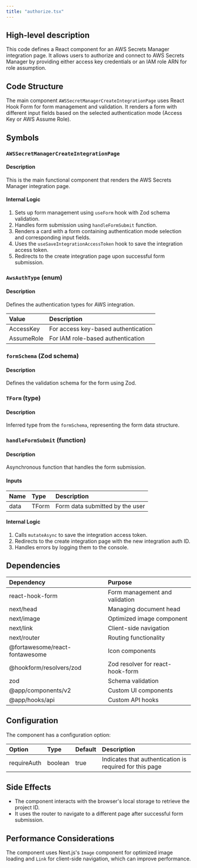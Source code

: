 ```yaml
---
title: "authorize.tsx"
---
```


## High-level description
This code defines a React component for an AWS Secrets Manager integration page. It allows users to authorize and connect to AWS Secrets Manager by providing either access key credentials or an IAM role ARN for role assumption.

## Code Structure
The main component `AWSSecretManagerCreateIntegrationPage` uses React Hook Form for form management and validation. It renders a form with different input fields based on the selected authentication mode (Access Key or AWS Assume Role).

## Symbols

### `AWSSecretManagerCreateIntegrationPage`
#### Description
This is the main functional component that renders the AWS Secrets Manager integration page.

#### Internal Logic
1. Sets up form management using `useForm` hook with Zod schema validation.
2. Handles form submission using `handleFormSubmit` function.
3. Renders a card with a form containing authentication mode selection and corresponding input fields.
4. Uses the `useSaveIntegrationAccessToken` hook to save the integration access token.
5. Redirects to the create integration page upon successful form submission.

### `AwsAuthType` (enum)
#### Description
Defines the authentication types for AWS integration.

| Value | Description |
|:------|:------------|
| AccessKey | For access key-based authentication |
| AssumeRole | For IAM role-based authentication |

### `formSchema` (Zod schema)
#### Description
Defines the validation schema for the form using Zod.

### `TForm` (type)
#### Description
Inferred type from the `formSchema`, representing the form data structure.

### `handleFormSubmit` (function)
#### Description
Asynchronous function that handles the form submission.

#### Inputs
| Name | Type | Description |
|:-----|:-----|:------------|
| data | TForm | Form data submitted by the user |

#### Internal Logic
1. Calls `mutateAsync` to save the integration access token.
2. Redirects to the create integration page with the new integration auth ID.
3. Handles errors by logging them to the console.

## Dependencies
| Dependency | Purpose |
|:-----------|:--------|
| react-hook-form | Form management and validation |
| next/head | Managing document head |
| next/image | Optimized image component |
| next/link | Client-side navigation |
| next/router | Routing functionality |
| @fortawesome/react-fontawesome | Icon components |
| @hookform/resolvers/zod | Zod resolver for react-hook-form |
| zod | Schema validation |
| @app/components/v2 | Custom UI components |
| @app/hooks/api | Custom API hooks |

## Configuration
The component has a configuration option:

| Option | Type | Default | Description |
|:-------|:-----|:--------|:------------|
| requireAuth | boolean | true | Indicates that authentication is required for this page |

## Side Effects
- The component interacts with the browser's local storage to retrieve the project ID.
- It uses the router to navigate to a different page after successful form submission.

## Performance Considerations
The component uses Next.js's `Image` component for optimized image loading and `Link` for client-side navigation, which can improve performance.